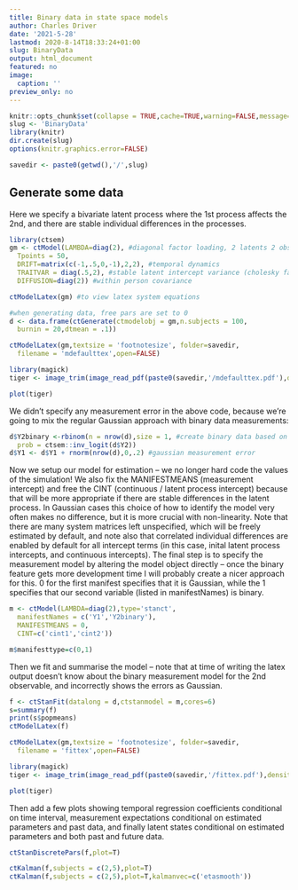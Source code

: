 ```yaml
---
title: Binary data in state space models
author: Charles Driver
date: '2021-5-28'
lastmod: 2020-8-14T18:33:24+01:00
slug: BinaryData
output: html_document
featured: no
image:
  caption: ''
preview_only: no
---
```


```r
knitr::opts_chunk$set(collapse = TRUE,cache=TRUE,warning=FALSE,message=FALSE)
slug <- 'BinaryData'
library(knitr)
dir.create(slug)
options(knitr.graphics.error=FALSE)

savedir <- paste0(getwd(),'/',slug)
```

## Generate some data
Here we specify a bivariate latent process where the 1st process affects the 2nd, and there are stable individual differences in the processes.

```r
library(ctsem)
gm <- ctModel(LAMBDA=diag(2), #diagonal factor loading, 2 latents 2 observables
  Tpoints = 50,
  DRIFT=matrix(c(-1,.5,0,-1),2,2), #temporal dynamics
  TRAITVAR = diag(.5,2), #stable latent intercept variance (cholesky factor)
  DIFFUSION=diag(2)) #within person covariance 

ctModelLatex(gm) #to view latex system equations

#when generating data, free pars are set to 0
d <- data.frame(ctGenerate(ctmodelobj = gm,n.subjects = 100,
  burnin = 20,dtmean = .1))
```

```r
ctModelLatex(gm,textsize = 'footnotesize', folder=savedir,
  filename = 'mdefaulttex',open=FALSE)

library(magick) 
tiger <- image_trim(image_read_pdf(paste0(savedir,'/mdefaulttex.pdf'),density = 300))

plot(tiger)
```

We didn't specify any measurement error in the above code, because we're going to mix the regular Gaussian approach with binary data measurements:
```r
d$Y2binary <-rbinom(n = nrow(d),size = 1, #create binary data based on the latent
  prob = ctsem::inv_logit(d$Y2))
d$Y1 <- d$Y1 + rnorm(nrow(d),0,.2) #gaussian measurement error
```


Now we setup our model for estimation -- we no longer hard code the values of the simulation! We also fix the MANIFESTMEANS (measurement intercept) and free the CINT (continuous / latent process intercept) because that will be more appropriate if there are stable differences in the latent process. In Gaussian cases this choice of how to identify the model very often makes no difference, but it is more crucial with non-linearity. Note that there are many system matrices left unspecified, which will be freely estimated by default, and note also that correlated individual differences are enabled by default for all intercept terms (in this case, inital latent process intercepts, and continuous intercepts). The final step is to specify the measurement model by altering the model object directly -- once the binary feature gets more development time I will probably create a nicer approach for this. 0 for the first manifest specifies that it is Gaussian, while the 1 specifies that our second variable (listed in manifestNames) is binary.

```r
m <- ctModel(LAMBDA=diag(2),type='stanct',
  manifestNames = c('Y1','Y2binary'),
  MANIFESTMEANS = 0,
  CINT=c('cint1','cint2'))

m$manifesttype=c(0,1)
```

Then we fit and summarise the model -- note that at time of writing the latex output doesn't know about the binary measurement model for the 2nd observable, and incorrectly shows the errors as Gaussian.

```r
f <- ctStanFit(datalong = d,ctstanmodel = m,cores=6)
s=summary(f)
print(s$popmeans)
ctModelLatex(f)
```

```r
ctModelLatex(gm,textsize = 'footnotesize', folder=savedir,
  filename = 'fittex',open=FALSE)

library(magick) 
tiger <- image_trim(image_read_pdf(paste0(savedir,'/fittex.pdf'),density = 300))

plot(tiger)
```

Then add a few plots showing temporal regression coefficients conditional on time interval, measurement expectations conditional on estimated parameters and past data, and finally latent states conditional on estimated parameters and both past and future data.

```r
ctStanDiscretePars(f,plot=T)

ctKalman(f,subjects = c(2,5),plot=T)
ctKalman(f,subjects = c(2,5),plot=T,kalmanvec=c('etasmooth'))


```
